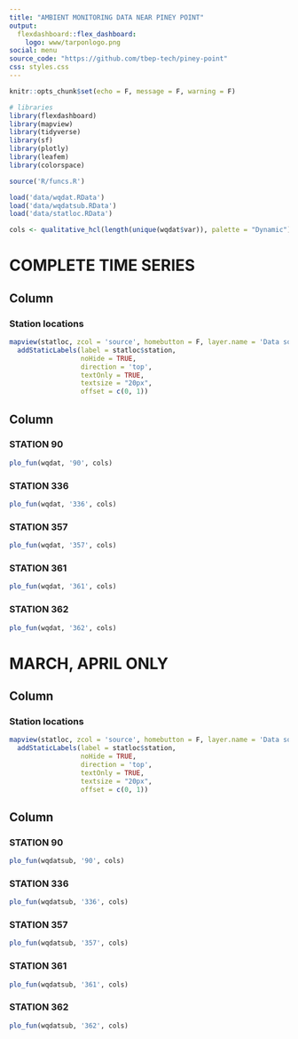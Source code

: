 ```yaml
---
title: "AMBIENT MONITORING DATA NEAR PINEY POINT"
output: 
  flexdashboard::flex_dashboard:
    logo: www/tarponlogo.png
social: menu
source_code: "https://github.com/tbep-tech/piney-point"
css: styles.css
---
```

  
```r
knitr::opts_chunk$set(echo = F, message = F, warning = F)

# libraries
library(flexdashboard)
library(mapview)
library(tidyverse)
library(sf)
library(plotly)
library(leafem)
library(colorspace)

source('R/funcs.R')

load('data/wqdat.RData')
load('data/wqdatsub.RData')
load('data/statloc.RData')

cols <- qualitative_hcl(length(unique(wqdat$var)), palette = "Dynamic")
```

COMPLETE TIME SERIES
=======================================================================

Column {data-width=275}
-----------------------------------------------------------------------

### Station locations

```r
mapview(statloc, zcol = 'source', homebutton = F, layer.name = 'Data source') %>% 
  addStaticLabels(label = statloc$station,
                  noHide = TRUE,
                  direction = 'top',
                  textOnly = TRUE,
                  textsize = "20px", 
                  offset = c(0, 1))
```

Column {.tabset .tabset-fade data-width=650}
-----------------------------------------------------------------------

### STATION 90

```r
plo_fun(wqdat, '90', cols)
```

### STATION 336 

```r
plo_fun(wqdat, '336', cols)
```

### STATION 357

```r
plo_fun(wqdat, '357', cols)
```

### STATION 361

```r
plo_fun(wqdat, '361', cols)
```

### STATION 362
```r
plo_fun(wqdat, '362', cols)
```


MARCH, APRIL ONLY
=======================================================================

Column {data-width=275}
-----------------------------------------------------------------------

### Station locations

```r
mapview(statloc, zcol = 'source', homebutton = F, layer.name = 'Data source') %>% 
  addStaticLabels(label = statloc$station,
                  noHide = TRUE,
                  direction = 'top',
                  textOnly = TRUE,
                  textsize = "20px", 
                  offset = c(0, 1))
```

Column {.tabset .tabset-fade data-width=650}
-----------------------------------------------------------------------

### STATION 90

```r
plo_fun(wqdatsub, '90', cols)
```

### STATION 336 

```r
plo_fun(wqdatsub, '336', cols)
```

### STATION 357

```r
plo_fun(wqdatsub, '357', cols)
```

### STATION 361

```r
plo_fun(wqdatsub, '361', cols)
```

### STATION 362
```r
plo_fun(wqdatsub, '362', cols)
```